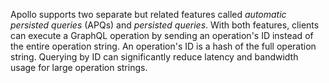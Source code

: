 Apollo supports two separate but related features called _automatic persisted queries_ (APQs) and _persisted queries_.
With both features, clients can execute a GraphQL operation by sending an operation's ID instead of the entire operation string. An operation's ID is a hash of the full operation string. Querying by ID can significantly reduce latency and bandwidth usage for large operation strings.
